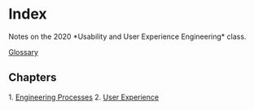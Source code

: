 = Index =

Notes on the 2020 *Usability and User Experience Engineering* class.

[[Glossary]]

== Chapters ==

1. [[Engineering Processes]]
2. [[User Experience]]
